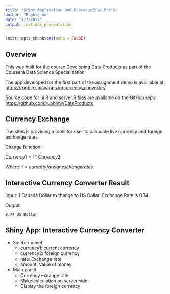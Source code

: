 ```yaml
---
title: "Shiny Application and Reproducible Pitch"
author: "Ruobin Wu"
date: "1/3/2017"
output: ioslides_presentation
---
```


```r
knitr::opts_chunk$set(echo = FALSE)
```

## Overview

This was built for the course Developing Data Products as part of the Coursera Data Science Specialization

The app developed for the first part of the assignment demo is avalilable at: 
<https://ruobin.shinyapps.io/currency_converter/>

Source code for ui.R and server.R files are available on the GitHub repo: 
<https://github.com/ruobinw/DataProducts>

## Currency Exchange

The sites is providing a tools for user to calculate live currency and foreign 
exchange rates 

Change function: 

$Currency1 = i * Currency2$ 

Where:
$i = currenty foreign exchange rates$

## Interactive Currency Converter Result

Input: 
    1 Canada Dollar exchange to US Dollar:
    Exchange Rate is 0.74
    
Output:
    
    0.74 US Dollar


## Shiny App: Interactive Currency Converter 
* Sidebar panel
    + currency1: current currency
    + currency2: foreign currency
    + rate: Exchange rate
    + amount: Value of money

* Main panel
    + Currency excange rate
    + Make calculation on server side
    + Display the foreign currency 


